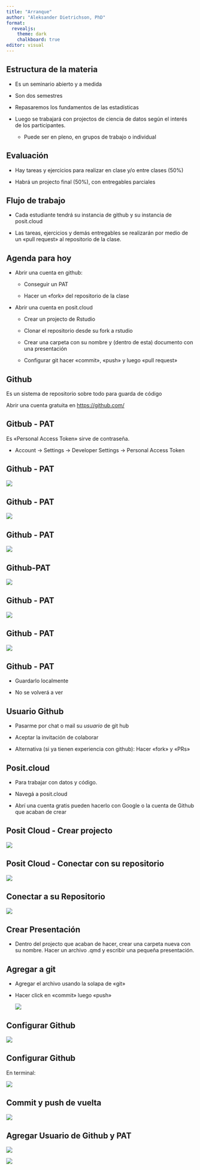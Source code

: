 ```yaml
---
title: "Arranque"
author: "Aleksander Dietrichson, PhD"
format:
  revealjs: 
    theme: dark
    chalkboard: true
editor: visual
---
```


## Estructura de la materia

-   Es un seminario abierto y a medida

-   Son dos semestres

-   Repasaremos los fundamentos de las estadísticas

-   Luego se trabajará con projectos de ciencia de datos según el interés de los participantes.

    -   Puede ser en pleno, en grupos de trabajo o individual

## Evaluación

-   Hay tareas y ejercicios para realizar en clase y/o entre clases (50%)

-   Habrá un projecto final (50%), con entregables parciales

## Flujo de trabajo

-   Cada estudiante tendrá su instancia de github y su instancia de posit.cloud

-   Las tareas, ejercicios y demás entregables se realizarán por medio de un «pull request» al repositorio de la clase.

## Agenda para hoy

-   Abrir una cuenta en github:

    -   Conseguir un PAT

    -   Hacer un «fork» del repositorio de la clase

-   Abrir una cuenta en posit.cloud

    -   Crear un projecto de Rstudio

    -   Clonar el repositorio desde su fork a rstudio

    -   Crear una carpeta con su nombre y (dentro de esta) documento con una presentación

    -   Configurar git hacer «commit», «push» y luego «pull request»

## Github

Es un sistema de repositorio sobre todo para guarda de código

Abrir una cuenta gratuita en <https://github.com/>

## Gitbub - PAT

Es «Personal Access Token» sirve de contraseña.

-   Account -\> Settings -\> Developer Settings -\> Personal Access Token

## Github - PAT

![](images/Screenshot%202024-03-11%2011.10.44.png)

## Github - PAT

![](images/Screenshot%202024-03-11%2011.12.39.png)

## Github - PAT

![](images/Screenshot%202024-03-11%2011.13.27.png)

## Github-PAT

![](images/Screenshot%202024-03-11%2011.15.44.png)

## Github - PAT

![](images/Screenshot%202024-03-11%2011.16.45.png)

## Github - PAT

![](images/Screenshot%202024-03-11%2011.17.26.png)

## Github - PAT

-   Guardarlo localmente

-   No se volverá a ver

## Usuario Github

-   Pasarme por chat o mail su *usuario* de git hub

-   Aceptar la invitación de colaborar

-   Alternativa (si ya tienen experiencia con github): Hacer «fork» y «PRs»

## Posit.cloud

-   Para trabajar con datos y código.

-   Navegá a posit.cloud

-   Abrí una cuenta gratis pueden hacerlo con Google o la cuenta de Github que acaban de crear

## Posit Cloud - Crear projecto

![](images/new_project_from_github.png)

## Posit Cloud - Conectar con su repositorio

![](images/Screenshot%202024-03-11%2011.04.15.png)

## Conectar a su Repositorio

![](images/paste-github-url.png)

## Crear Presentación

-   Dentro del projecto que acaban de hacer, crear una carpeta nueva con su nombre. Hacer un archivo .qmd y escribir una pequeña presentación.

## Agregar a git

-   Agregar el archivo usando la solapa de «git»

-   Hacer click en «commit» luego «push»

    ![](images/hacer-commit-y-push.png)

## Configurar Github

![](images/Screenshot%202024-03-11%2011.07.10.png)

## Configurar Github

En terminal:

![](images/Screenshot%202024-03-11%2011.09.43.png)

## Commit y push de vuelta

![](images/hacer-commit-y-push.png)

## Agregar Usuario de Github y PAT

![](images/usuario-github.png)

![](images/enter-PAT.png)
